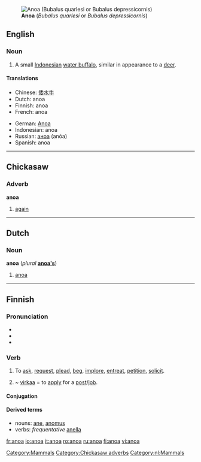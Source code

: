 {{wikipedia}}
[[Image:Anoa 3.jpg|right|thumb|'''Anoa''' (''Bubalus quarlesi'' or ''Bubalus depressicornis'')]]
==English==

===Noun===
{{en-noun}}

# A small [[Indonesian]] [[water buffalo]], similar in appearance to a [[deer]].

====Translations====
{{trans-top|a small Indonesian water buffalo}}
* Chinese: [[倭水牛]]
* Dutch: anoa
* Finnish: anoa
* French: anoa
{{trans-mid}}
* German: [[Anoa]]
* Indonesian: anoa
* Russian: [[аноа]] (anóa) {{m}}
* Spanish: anoa {{m}}
{{trans-bottom}}

[[Category:Mammals]]

----

==Chickasaw==

===Adverb===
'''anoa'''

# [[again]]

[[Category:Chickasaw adverbs]]

----

==Dutch==

===Noun===
'''anoa''' (''plural'' '''[[anoa's]]''')

# [[#English|anoa]]

[[Category:nl:Mammals]]

----

==Finnish==
{{Finnish index|a|n}}

===Pronunciation===
* {{hyphenation|a|no|a}}
* {{rhymes|ɑnoɑ|lang=fi}}
* {{IPA|lang=fi|['ɑnoɑ(ʔ)]}}

===Verb===
{{infl|fi|verb}}

# {{transitive}} To [[ask]], [[request]], [[plead]], [[beg]], [[implore]], [[entreat]], [[petition]], [[solicit]].
# {{transitive}} ~ [[virka]]a = to [[apply]] for a [[post]]/[[job]].

====Conjugation====
{{fi-conj-sanoa|an}}

====Derived terms====
* nouns: [[ane#Finnish|ane]], [[anomus]]
* verbs: ''frequentative'' [[anella]]

[[fr:anoa]]
[[io:anoa]]
[[it:anoa]]
[[ro:anoa]]
[[ru:anoa]]
[[fi:anoa]]
[[vi:anoa]]